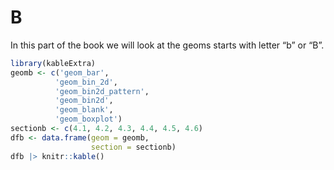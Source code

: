 # B  {#sec-B.unnumbered}

In this part of the book we will look at the geoms starts with letter "b" or "B".

```r
library(kableExtra)
geomb <- c('geom_bar',
          'geom_bin_2d',
          'geom_bin2d_pattern',
          'geom_bin2d',
          'geom_blank',
          'geom_boxplot')
sectionb <- c(4.1, 4.2, 4.3, 4.4, 4.5, 4.6)
dfb <- data.frame(geom = geomb,
                  section = sectionb)
dfb |> knitr::kable() 
```